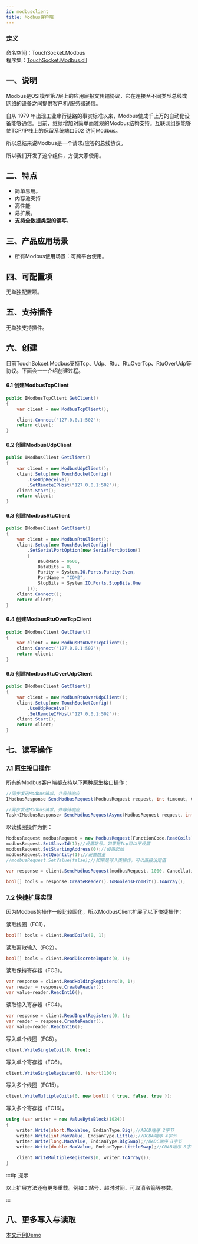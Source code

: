 ```yaml
---
id: modbusclient
title: Modbus客户端
---
```



### 定义

命名空间：TouchSocket.Modbus <br/>
程序集：[TouchSocket.Modbus.dll](https://www.nuget.org/packages/TouchSocket.Modbus)


## 一、说明

Modbus是OSI模型第7层上的应用层报文传输协议，它在连接至不同类型总线或网络的设备之间提供客户机/服务器通信。

自从 1979 年出现工业串行链路的事实标准以来，Modbus使成千上万的自动化设备能够通信。目前，继续增加对简单而雅观的Modbus结构支持。互联网组织能够使TCP/IP栈上的保留系统端口502 访问Modbus。

所以总结来说Modbus是一个请求/应答的总线协议。

所以我们开发了这个组件，方便大家使用。

## 二、特点

- 简单易用。
- 内存池支持
- 高性能
- 易扩展。
- **支持全数据类型的读写**。

## 三、产品应用场景

- 所有Modbus使用场景：可跨平台使用。

## 四、可配置项

无单独配置项。

## 五、支持插件

无单独支持插件。

## 六、创建

目前TouchSokcet.Modbus支持Tcp、Udp、Rtu、RtuOverTcp、RtuOverUdp等协议。下面会一一介绍创建过程。

#### 6.1 创建ModbusTcpClient

```csharp showLineNumbers
public IModbusTcpClient GetClient()
{
    var client = new ModbusTcpClient();

    client.Connect("127.0.0.1:502");
    return client;
}
```

#### 6.2 创建ModbusUdpClient

```csharp showLineNumbers
public IModbusClient GetClient()
{
    var client = new ModbusUdpClient();
    client.Setup(new TouchSocketConfig()
        .UseUdpReceive()
        .SetRemoteIPHost("127.0.0.1:502"));
    client.Start();
    return client;
}
```

#### 6.3 创建ModbusRtuClient

```csharp showLineNumbers
public IModbusClient GetClient()
{
    var client = new ModbusRtuClient();
    client.Setup(new TouchSocketConfig()
        .SetSerialPortOption(new SerialPortOption()
        {
            BaudRate = 9600,
            DataBits = 8,
            Parity = System.IO.Ports.Parity.Even,
            PortName = "COM2",
            StopBits = System.IO.Ports.StopBits.One
        }));
    client.Connect();
    return client;
}
```

#### 6.4 创建ModbusRtuOverTcpClient

```csharp showLineNumbers
public IModbusClient GetClient()
{
    var client = new ModbusRtuOverTcpClient();
    client.Connect("127.0.0.1:502");
    return client;
}
```

#### 6.5 创建ModbusRtuOverUdpClient

```csharp showLineNumbers
public IModbusClient GetClient()
{
    var client = new ModbusRtuOverUdpClient();
    client.Setup(new TouchSocketConfig()
        .UseUdpReceive()
        .SetRemoteIPHost("127.0.0.1:502"));
    client.Start();
    return client;
}
```

## 七、读写操作

### 7.1 原生接口操作 

所有的Modbus客户端都支持以下两种原生接口操作：

```csharp showLineNumbers
//同步发送Modbus请求，并等待响应
IModbusResponse SendModbusRequest(ModbusRequest request, int timeout, CancellationToken token);

//异步发送Modbus请求，并等待响应
Task<IModbusResponse> SendModbusRequestAsync(ModbusRequest request, int timeout, CancellationToken token);
```

以读线圈操作为例：

```csharp showLineNumbers
ModbusRequest modbusRequest = new ModbusRequest(FunctionCode.ReadCoils);
modbusRequest.SetSlaveId(1);//设置站号。如果是Tcp可以不设置
modbusRequest.SetStartingAddress(0);//设置起始
modbusRequest.SetQuantity(1);//设置数量
//modbusRequest.SetValue(false);//如果是写入类操作，可以直接设定值

var response = client.SendModbusRequest(modbusRequest, 1000, CancellationToken.None);

bool[] bools = response.CreateReader().ToBoolensFromBit().ToArray();
```

### 7.2 快捷扩展实现

因为Modbus的操作一般比较固化，所以ModbusClient扩展了以下快捷操作：

读取线圈（FC1）。

```csharp showLineNumbers
bool[] bools = client.ReadCoils(0, 1);
```

读取离散输入（FC2）。

```csharp showLineNumbers
bool[] bools = client.ReadDiscreteInputs(0, 1);
```

读取保持寄存器（FC3）。

```csharp showLineNumbers
var response = client.ReadHoldingRegisters(0, 1);
var reader = response.CreateReader();
var value=reader.ReadInt16();
```

读取输入寄存器（FC4）。

```csharp showLineNumbers
var response = client.ReadInputRegisters(0, 1);
var reader = response.CreateReader();
var value=reader.ReadInt16();
```

写入单个线圈（FC5）。

```csharp showLineNumbers
client.WriteSingleCoil(0, true);
```

写入单个寄存器（FC6）。

```csharp showLineNumbers
client.WriteSingleRegister(0, (short)100);
```

写入多个线圈（FC15）。

```csharp showLineNumbers
client.WriteMultipleCoils(0, new bool[] { true, false, true });
```

写入多个寄存器（FC16）。

```csharp showLineNumbers
using (var writer = new ValueByteBlock(1024))
{
    writer.Write(short.MaxValue, EndianType.Big);//ABCD端序 2字节
    writer.Write(int.MaxValue, EndianType.Little);//DCBA端序 4字节
    writer.Write(long.MaxValue, EndianType.BigSwap);//BADC端序 8字节
    writer.Write(double.MaxValue, EndianType.LittleSwap);//CDAB端序 8字节
    
    client.WriteMultipleRegisters(0, writer.ToArray());
}
```

:::tip 提示

以上扩展方法还有更多重载。例如：站号、超时时间、可取消令箭等参数。

:::  

## 八、更多写入与读取


[本文示例Demo](https://gitee.com/RRQM_Home/TouchSocket/tree/master/examples/Tcp)

